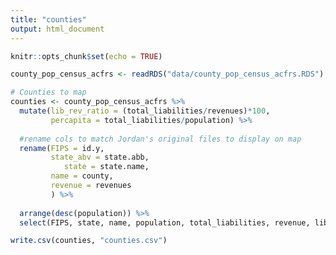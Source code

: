 ```yaml
---
title: "counties"
output: html_document
---
```


```r
knitr::opts_chunk$set(echo = TRUE)
```

```r
county_pop_census_acfrs <- readRDS("data/county_pop_census_acfrs.RDS")

# Counties to map
counties <- county_pop_census_acfrs %>% 
  mutate(lib_rev_ratio = (total_liabilities/revenues)*100,
         percapita = total_liabilities/population) %>% 
  
  #rename cols to match Jordan's original files to display on map
  rename(FIPS = id.y, 
         state_abv = state.abb,  
            state = state.name,
         name = county,
         revenue = revenues
         ) %>%
  
  arrange(desc(population)) %>% 
  select(FIPS, state, name, population, total_liabilities, revenue, lib_rev_ratio, percapita, state_abv) %>% arrange(desc(population)) 

write.csv(counties, "counties.csv")

```

